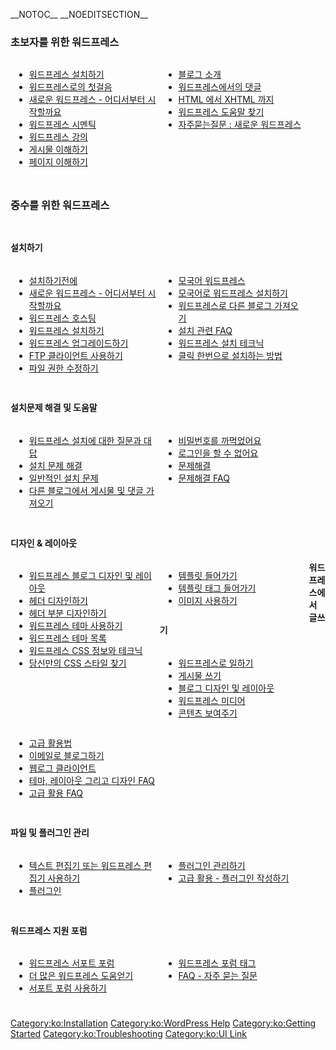 {{Languages|
{{ar|البدأ_في_أستخدام_الووردبريس}}
{{bs|Započnite koristiti WordPress}}
{{en|Getting_Started_with_WordPress}}
{{es|Getting_Started_with_WordPress}}
{{fi|Aloittaminen}}
{{fr|Demarrer avec WordPress}}
{{ko|Getting_Started_with_WordPress}}
{{mk|WordPress почетник}}
{{mya|Getting_Started_with_WordPress}}
{{pt-br|Novo no WordPress - Por Onde Começar}}
{{ru|Знакомство_с_WordPress}}
{{ta|வேர்ட்பிரஸ் அடிப்படைகள்}}
{{te|WordPress గురించి తెలుసుకోండి}}
{{th|Getting_Started_with_WordPress}}
{{zh-cn|开始使用_WordPress}}
{{zh-tw|開始使用_WordPress}}
}}
__NOTOC__ __NOEDITSECTION__

===초보자를 위한 워드프레스===
<div style="width: 45%; margin:0px 6px; float:left">
* [[ko:Installing WordPress|워드프레스 설치하기]]
* [[ko:First Steps With WordPress|워드프레스로의 첫걸음]]
* [[ko:New To WordPress - Where to Start|새로운 워드프레스 - 어디서부터 시작할까요]]
* [[ko:WordPress Semantics|워드프레스 시멘틱]]
* [[ko:WordPress Lessons|워드프레스 강의]]
* [[ko:Writing_Posts|게시물 이해하기]]
* [[ko:Pages|페이지 이해하기]]
</div>

<div style="width: 45%; margin:0px 6px; float:left; display: inline">
* [[ko:Introduction to Blogging|블로그 소개]]
* [[Comments in WordPress|워드프레스에서의 댓글]]
* [[HTML to XHTML|HTML 에서 XHTML 까지]]
* [[Finding WordPress Help|워드프레스 도움말 찾기]]
* [[FAQ New To WordPress|자주묻는질문 : 새로운 워드프레스]]
</div>

<div style="clear:both; height:10px">
</div>


===중수를 위한 워드프레스===
<div style="clear:both; height:10px">
</div>

====설치하기====
<div style="width: 45%; margin:0px 6px; float:left">
* [[Before You Install|설치하기전에]]
* [[ko:New To WordPress - Where to Start|새로운 워드프레스 - 어디서부터 시작할까요]]
* [[Hosting WordPress|워드프레스 호스팅]]
* [[Installing WordPress|워드프레스 설치하기]]
* [[Upgrading WordPress|워드프레스 업그레이드하기]]
* [[FTP Clients| FTP 클라이언트 사용하기]]
* [[Changing File Permissions|파일 권한 수정하기]]
</div>
<div style="width: 45%; margin:0px 6px; float:left; display: inline">
* [[WordPress in Your Language|모국어 워드프레스]]
* [[Installing WordPress in Your Language|모국어로 워드프레스 설치하기]]
* [[Importing_Content|워드프레스로 다른 블로그 가져오기]]
* [[FAQ Installation|설치 관련 FAQ]]
* [[WordPress Installation Techniques|워드프레스 설치 테크닉]]
* [http://codex.wordpress.org/AutoInstalling_WordPress 클릭 한번으로 설치하는 방법]


</div>
<div style="clear:both; height:10px">
</div>

====설치문제 해결 및 도움말====
<div style="width: 45%; margin:0px 6px; float:left">
* [[FAQ_Installation|워드프레스 설치에 대한 질문과 대답]]
* [[Troubleshooting#Installation_Problems|설치 문제 해결]]
* [[Installing WordPress#Common_Installation_Problems|일반적인 설치 문제]]
* [[Importing_Content|다른 블로그에서 게시물 및 댓글 가져오기]]
</div>
<div style="width: 45%; margin:0px 6px; float:left; display: inline">
* [[Resetting Your Password|비밀번호를 까먹었어요]]
* [[Login Trouble|로그인을 할 수 없어요]]
* [[Troubleshooting|문제해결]]
* [[FAQ Troubleshooting|문제해결 FAQ]]
</div>
<div style="clear:both; height:10px">
</div>

====디자인 & 레이아웃====
<div style="width: 45%; margin:0px 6px; float:left">
* [[ko:Blog_Design_and_Layout|워드프레스 블로그 디자인 및 레이아웃]]
*[[Designing Headers|헤더 디자인하기]]
*[[Designing Headings|헤더 부분 디자인하기]]
* [[Using_Themes|워드프레스 테마 사용하기]]
* [[Using_Themes/Theme_List|워드프레스 테마 목록]]
* [[CSS|워드프레스 CSS 정보와 테크닉]]
* [[Finding Your CSS Styles|당신만의 CSS 스타일 찾기]]
</div>
<div style="width: 45%; margin:0px 6px; float:left; display: inline">
* [[Stepping Into Templates|템플릿 들어가기]] 
* [[Stepping Into Template Tags|템플릿 태그 들어가기]]
* [[Using Images|이미지 사용하기]]
</div>


====워드프레스에서 글쓰기====
<div style="width: 45%; margin:0px 6px; float:left">
* [[Working with WordPress|워드프레스로 일하기]]
* [[Writing_Posts|게시물 쓰기]]
* [[Blog Design and Layout|블로그 디자인 및 레이아웃]]
* [[Working_with_WordPress#WordPress Media|워드프레스 미디어]]
* [[Content Visibility|콘텐츠 보여주기]]
</div>
<div style="width: 45%; margin:0px 6px; float:left; display: inline">
* [[Advanced Topics|고급 활용법]]
* [[Blog by Email|이메일로 블로그하기]] 
* [[Weblog_Client|웹로그 클라이언트]] 
* [[FAQ Layout and Design|테마, 레이아웃 그리고 디자인 FAQ]] 
* [[FAQ Advanced Topics|고급 활용 FAQ]]
</div>
<div style="clear:both; height:10px">
</div>

====파일 및 플러그인 관리====
<div style="width: 45%; margin:0px 6px; float:left">
* [[Editing Files|텍스트 편집기 또는 워드프레스 편집기 사용하기]]
* [[Plugins|플러그인]]
</div>
<div style="width: 45%; margin:0px 6px; float:left; display: inline">
* [[Managing Plugins|플러그인 관리하기]]
* [[Advanced Topics#WordPress Plugins and Customization|고급 활용 - 플러그인 작성하기]]
</div>
<div style="clear:both; height:10px">
</div>

====워드프레스 지원 포럼====
<div style="width: 45%; margin:0px 6px; float:left">
* [http://www.wordpress.org/support 워드프레스 서포트 포럼]
* [[Getting_More_Help|더 많은 워드프레스 도움얻기]]
* [[Using the Support Forums|서포트 포럼 사용하기]]
</div>
<div style="width: 45%; margin:0px 6px; float:left; display: inline">
* [[WordPress Forum Tags|워드프레스 포럼 태그]]
* [[FAQ|FAQ - 자주 묻는 질문]]
</div>
<div style="clear:both; height:10px">
</div>

{{toclist}}

[[Category:ko:Installation]]
[[Category:ko:WordPress Help]]
[[Category:ko:Getting Started]]
[[Category:ko:Troubleshooting]]
[[Category:ko:UI Link]]